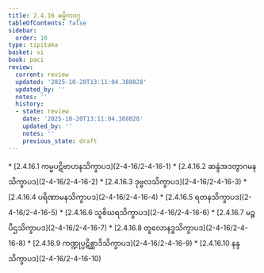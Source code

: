 ```yaml
---
title: 2.4.16 ဓမ္မိကဝဂ္ဂ
tableOfContents: false
sidebar:
  order: 16
type: tipitaka
basket: vi
book: paci
review:
  current: review
  updated: '2025-10-20T13:11:04.388028'
  updated_by: ''
  notes: ''
  history:
  - state: review
    date: '2025-10-20T13:11:04.388028'
    updated_by: ''
    notes: ''
    previous_state: draft
---
```



<DynamicBreadcrumb />


<ReviewStatus review={frontmatter.review} showDetails={true} />

<HypothesisAnnotation frontmatter={frontmatter} />



<TableOfContents book="paci" section="2.4.16">
* [2.4.16.1 ကမ္မပဋိဗာဟနသိက္ခာပဒ](2-4-16/2-4-16-1)
* [2.4.16.2 ဆန္ဒံအဒတွာဂမနသိက္ခာပဒ](2-4-16/2-4-16-2)
* [2.4.16.3 ဒုဗ္ဗလသိက္ခာပဒ](2-4-16/2-4-16-3)
* [2.4.16.4 ပရိဏာမနသိက္ခာပဒ](2-4-16/2-4-16-4)
* [2.4.16.5 ရတနသိက္ခာပဒ](2-4-16/2-4-16-5)
* [2.4.16.6 သူစိဃရသိက္ခာပဒ](2-4-16/2-4-16-6)
* [2.4.16.7 မဉ္စပီဌသိက္ခာပဒ](2-4-16/2-4-16-7)
* [2.4.16.8 တူလောနဒ္ဓသိက္ခာပဒ](2-4-16/2-4-16-8)
* [2.4.16.9 ကဏ္ဍုပ္ပဋိစ္ဆာဒိသိက္ခာပဒ](2-4-16/2-4-16-9)
* [2.4.16.10 နန္ဒသိက္ခာပဒ](2-4-16/2-4-16-10)
</TableOfContents>